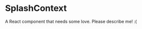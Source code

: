 
<Meta title="@flapjs/services/splash/SplashContext"
    component={SplashContext}/>

# SplashContext

A React component that needs some love. Please describe me! :(

<Props of={SplashContext}/>

